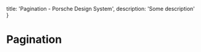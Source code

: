 
  title: 'Pagination - Porsche Design System',
  description: 'Some description'
}

# Pagination <ComponentStatus tagName="p-pagination"></ComponentStatus>

<TableOfContents headings={[]} />

